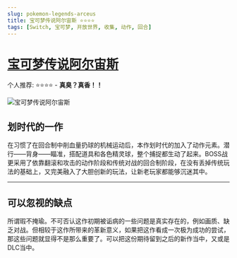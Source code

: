 ```yaml
---
slug: pokemon-legends-arceus
title: 宝可梦传说阿尔宙斯 ⭐️⭐️⭐️⭐️
tags: [Switch, 宝可梦, 开放世界, 收集, 动作, 回合]
---
```


# [宝可梦传说阿尔宙斯](https://www.pokemon.co.jp/ex/legends_arceus/sc/)

个人推荐: ⭐️⭐️⭐️⭐️ - **真臭？真香！！**

![宝可梦传说阿尔宙斯](./pokemon-legends-arceus.jpeg)

## 划时代的一作

在习惯了在回合制中削血量扔球的机械运动后，本作划时代的加入了动作元素。潜行——背身——瞄准，搭配道具和各色精灵球，整个捕捉都生动了起来。BOSS战更采用了依靠翻滚和攻击的动作阶段和传统对战的回合制阶段，在没有丢掉传统玩法的基础上，又完美融入了大胆创新的玩法，让新老玩家都能够沉迷其中。

<ReactPlayer playing loop url={actionVideoUrl} />

---

<ReactPlayer playing loop url={actionVideoUrl2} />

## 可以忽视的缺点

所谓瑕不掩瑜。不可否认这作初期被诟病的一些问题是真实存在的，例如画质、缺乏对战。但相较于这作所带来的革新意义，如果把这作看成一次极为成功的尝试，那这些问题就显得不是那么重要了。可以把这份期待留到之后的新作当中，又或是DLC当中。